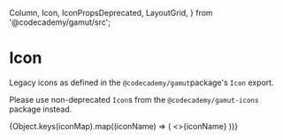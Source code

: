   Column,
  Icon,
  IconPropsDeprecated,
  LayoutGrid,
} from '@codecademy/gamut/src';

<Meta title="Deprecated|Atoms/Icon" componet={Icon} decorators={[withKnobs]} />

# Icon

<StoryStatus status="deprecated" />

Legacy icons as defined in the `@codecademy/gamut`package's `Icon` export.

Please use non-deprecated `Icon`s from the `@codecademy/gamut-icons` package instead.

<Preview>
  <Story name="Icon (Deprecated)">
    <LayoutGrid columnGap="sm" rowGap="lg">
      {Object.keys(iconMap).map((iconName) => (
        <Column key={iconName} size={2}>
          <Icon key={iconName} name={iconName} />
          <>{iconName}</>
        </Column>
      ))}
    </LayoutGrid>
  </Story>
</Preview>

<Props of={Icon} />
